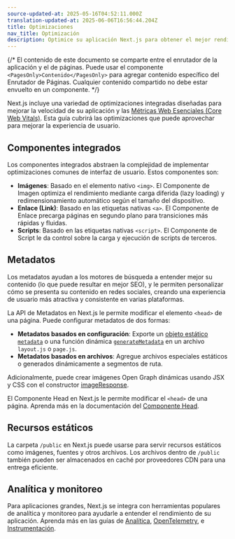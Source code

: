 ```yaml
---
source-updated-at: 2025-05-16T04:52:11.000Z
translation-updated-at: 2025-06-06T16:56:44.204Z
title: Optimizaciones
nav_title: Optimización
description: Optimice su aplicación Next.js para obtener el mejor rendimiento y experiencia de usuario.
---
```


{/* El contenido de este documento se comparte entre el enrutador de la aplicación y el de páginas. Puede usar el componente `<PagesOnly>Contenido</PagesOnly>` para agregar contenido específico del Enrutador de Páginas. Cualquier contenido compartido no debe estar envuelto en un componente. */}

Next.js incluye una variedad de optimizaciones integradas diseñadas para mejorar la velocidad de su aplicación y las [Métricas Web Esenciales (Core Web Vitals)](https://web.dev/vitals/). Esta guía cubrirá las optimizaciones que puede aprovechar para mejorar la experiencia de usuario.

## Componentes integrados

Los componentes integrados abstraen la complejidad de implementar optimizaciones comunes de interfaz de usuario. Estos componentes son:

- **Imágenes**: Basado en el elemento nativo `<img>`. El Componente de Imagen optimiza el rendimiento mediante carga diferida (lazy loading) y redimensionamiento automático según el tamaño del dispositivo.
- **Enlace (Link)**: Basado en las etiquetas nativas `<a>`. El Componente de Enlace precarga páginas en segundo plano para transiciones más rápidas y fluidas.
- **Scripts**: Basado en las etiquetas nativas `<script>`. El Componente de Script le da control sobre la carga y ejecución de scripts de terceros.

## Metadatos

Los metadatos ayudan a los motores de búsqueda a entender mejor su contenido (lo que puede resultar en mejor SEO), y le permiten personalizar cómo se presenta su contenido en redes sociales, creando una experiencia de usuario más atractiva y consistente en varias plataformas.

<AppOnly>

La API de Metadatos en Next.js le permite modificar el elemento `<head>` de una página. Puede configurar metadatos de dos formas:

- **Metadatos basados en configuración**: Exporte un [objeto estático `metadata`](/docs/app/api-reference/functions/generate-metadata#metadata-object) o una función dinámica [`generateMetadata`](/docs/app/api-reference/functions/generate-metadata#generatemetadata-function) en un archivo `layout.js` o `page.js`.
- **Metadatos basados en archivos**: Agregue archivos especiales estáticos o generados dinámicamente a segmentos de ruta.

Adicionalmente, puede crear imágenes Open Graph dinámicas usando JSX y CSS con el constructor [imageResponse](/docs/app/api-reference/functions/image-response).

</AppOnly>

<PagesOnly>

El Componente Head en Next.js le permite modificar el `<head>` de una página. Aprenda más en la documentación del [Componente Head](/docs/pages/api-reference/components/head).

</PagesOnly>

## Recursos estáticos

La carpeta `/public` en Next.js puede usarse para servir recursos estáticos como imágenes, fuentes y otros archivos. Los archivos dentro de `/public` también pueden ser almacenados en caché por proveedores CDN para una entrega eficiente.

## Analítica y monitoreo

Para aplicaciones grandes, Next.js se integra con herramientas populares de analítica y monitoreo para ayudarle a entender el rendimiento de su aplicación. Aprenda más en las guías de <PagesOnly>[Analítica](/docs/app/building-your-application/optimizing/analytics), </PagesOnly> [OpenTelemetry](/docs/pages/building-your-application/optimizing/open-telemetry)<PagesOnly>,</PagesOnly> e [Instrumentación](/docs/pages/building-your-application/optimizing/instrumentation).
